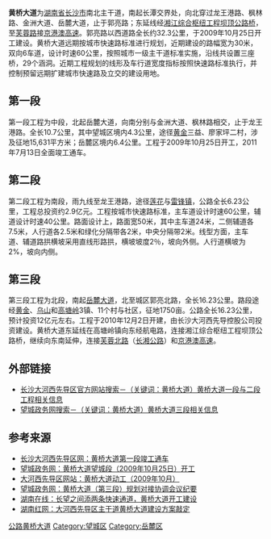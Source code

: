 '''黄桥大道'''为[[湖南省|湖南省]][[长沙市|长沙市]]南北主干道，南起长潭交界处，向北穿过龙王港路、枫林路、金洲大道、岳麓大道，止于郭亮路；东延线经[[湘江长沙综合枢纽工程|湘江综合枢纽工程坝顶公路桥]]，至[[芙蓉路|芙蓉路]]接[[京港澳高速公路|京港澳高速]]。郭亮路以西道路全长约32.3公里，于2009年10月25日开工建设。黄桥大道远期按城市快速路标准进行规划，近期建设的路幅宽为30米，双向6车道，设计时速60公里，按照城市一级主干道标准实施，沿线共设置三座桥，29个涵洞。近期工程规划的线形及车行道宽度指标按照快速路标准执行，并控制预留远期扩建城市快速路及立交的建设用地。

==第一段==
第一段工程为中段，北起岳麓大道，向南分别与金洲大道、枫林路相交，止于龙王港路。全长10.7公里，其中望城区境内4.3公里，途径[[黄金镇_(长沙市)|黄金]]三益、廖家坪二村，涉及征地15,631平方米；岳麓区境内6.4公里。工程于2009年10月25日开工，2011年7月13日全面竣工通车。

==第二段==
第二段工程为南段，雨九线至龙王港路，途径[[莲花镇_(长沙市)|莲花]]与[[雷锋镇|雷锋镇]]，公路全长6.23公里，工程总投资约2.9亿元。工程按城市快速路标准，主车道设计时速60公里，辅道设计时速40公里。路面设计上，路面宽50米，其中主车道24米，二侧辅道各7.5米，人行道各2.5米和绿化分隔带各2米，中央分隔带2米。线型方面，主车道、辅道路拱横坡采用直线形路拱，横坡坡度2％，坡向外侧。人行道横坡为2%，坡向内侧。

==第三段==
第三段工程为北段，南起[[岳麓大道|岳麓大道]]，北至城区郭亮北路，全长16.23公里。路段途经[[黄金镇_(长沙市)|黄金]]、[[乌山镇|乌山]]和[[高塘岭镇|高塘岭]]3镇、11个村与社区，征地1750亩。公路全长16.23公里，预计投资12亿元左右。工程于2010年12月2日开建，由长沙大河西先导控股公司投资建设。黄桥大道东延线在高塘岭镇向东经航电路，连接湘江综合枢纽工程坝顶公路桥，继续向东南延伸，连接[[芙蓉路|芙蓉北路]]（[[长湘公路|长湘公路]]）和[[京港澳高速公路|京港澳高速]]。

==外部链接==
* [http://www.csxdq.gov.cn/search.aspx 长沙大河西先导区官方网站搜索－（关键词：黄桥大道）黄桥大道一段与二段工程相关信息] {{Wayback|url=http://www.csxdq.gov.cn/search.aspx |date=20160405003012 }}
* [http://www.wangcheng.gov.cn/sites/home/MsgMoreList1.jsp?txtsearch=&Submit=+ 望城政务网搜索－（关键词：黄桥大道）黄桥大道三段相关信息]{{dead link|date=2018年5月 |bot=InternetArchiveBot |fix-attempted=yes }}

==参考来源==
* [https://web.archive.org/web/20150602040453/http://www.csxdq.gov.cn/XXLB/YW/2011-07/20110720085534Info_8821a02ebdbd4293af7e66af1.html 长沙大河西先导区网：黄桥大道第一段竣工通车]
* [http://www.wangcheng.gov.cn/sites/home/MsgView.jsp?MsgID=29474 望城政务网：黄桥大道望城段（2009年10月25日）开工]{{dead link|date=2018年5月 |bot=InternetArchiveBot |fix-attempted=yes }}
* [http://www.csxdq.gov.cn/ZSTZ/GCJD/2009-10/20091030010029Info_1b95adfd8e5e406c9611c0fbc.html 大河西先导区网站：黄桥大道动工（2009年10月）] {{Wayback|url=http://www.csxdq.gov.cn/ZSTZ/GCJD/2009-10/20091030010029Info_1b95adfd8e5e406c9611c0fbc.html |date=20150601215627 }}
* [http://www.wangcheng.gov.cn/sites/home/MsgView.jsp?MsgID=29474 望城政务网：黄桥大道（第三段）规划对接协调会议纪要]{{dead link|date=2018年5月 |bot=InternetArchiveBot |fix-attempted=yes }}
* [http://hunan.voc.com.cn/article/201012/20101202075403198540102.html 湖南在线：长望之间添两条快速通道，黄桥大道开工建设] {{Wayback|url=http://hunan.voc.com.cn/article/201012/20101202075403198540102.html |date=20101204000242 }}
* [http://hunan.voc.com.cn/article/201012/20101202075403198540102.html 湖南红网：大河西先导区主干道黄桥大道建设方案敲定] {{Wayback|url=http://hunan.voc.com.cn/article/201012/20101202075403198540102.html |date=20101204000242 }}


{{长沙基础设施建设}}

[[Category:长沙交通|公路黄桥大道]]
[[Category:望城区|Category:望城区]]
[[Category:岳麓区|Category:岳麓区]]